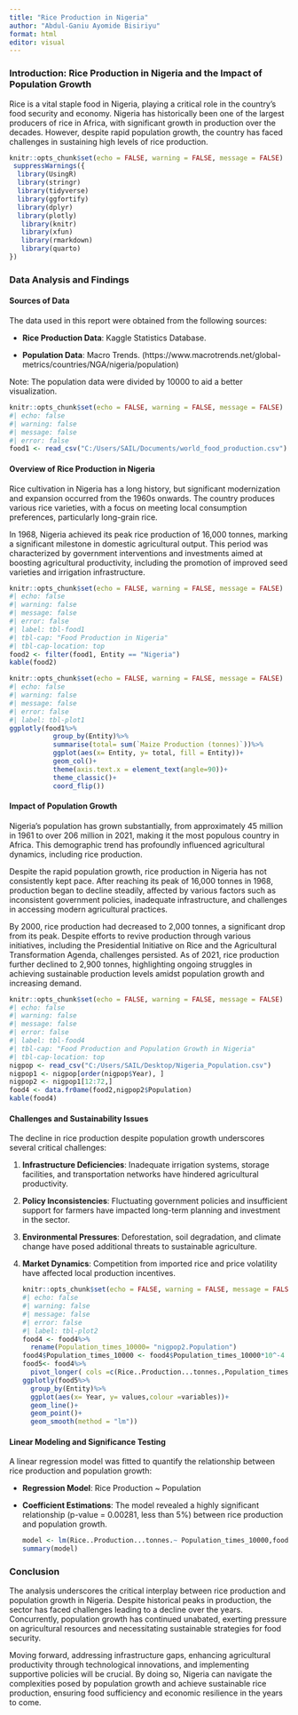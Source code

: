 ```yaml
---
title: "Rice Production in Nigeria"
author: "Abdul-Ganiu Ayomide Bisiriyu"
format: html
editor: visual
---
```


### **Introduction: Rice Production in Nigeria and the Impact of Population Growth**

Rice is a vital staple food in Nigeria, playing a critical role in the country's food security and economy. Nigeria has historically been one of the largest producers of rice in Africa, with significant growth in production over the decades. However, despite rapid population growth, the country has faced challenges in sustaining high levels of rice production. 

```r
knitr::opts_chunk$set(echo = FALSE, warning = FALSE, message = FALSE)
 suppressWarnings({
  library(UsingR)
  library(stringr)
  library(tidyverse)
  library(ggfortify)
  library(dplyr)
  library(plotly)
   library(knitr)
   library(xfun)
   library(rmarkdown)
   library(quarto)
})


```

### **Data Analysis and Findings**

#### **Sources of Data**

The data used in this report were obtained from the following sources:

-   **Rice Production Data**: Kaggle Statistics Database.

-   **Population Data**: Macro Trends. (https://www.macrotrends.net/global-metrics/countries/NGA/nigeria/population)

Note: The population data were divided by 10000 to aid a better visualization.

```r
knitr::opts_chunk$set(echo = FALSE, warning = FALSE, message = FALSE)
#| echo: false 
#| warning: false
#| message: false
#| error: false
food1 <- read_csv("C:/Users/SAIL/Documents/world_food_production.csv")

```

#### **Overview of Rice Production in Nigeria**

Rice cultivation in Nigeria has a long history, but significant modernization and expansion occurred from the 1960s onwards. The country produces various rice varieties, with a focus on meeting local consumption preferences, particularly long-grain rice.

In 1968, Nigeria achieved its peak rice production of 16,000 tonnes, marking a significant milestone in domestic agricultural output. This period was characterized by government interventions and investments aimed at boosting agricultural productivity, including the promotion of improved seed varieties and irrigation infrastructure.

```r
knitr::opts_chunk$set(echo = FALSE, warning = FALSE, message = FALSE)
#| echo: false 
#| warning: false
#| message: false
#| error: false
#| label: tbl-food1
#| tbl-cap: "Food Production in Nigeria"
#| tbl-cap-location: top
food2 <- filter(food1, Entity == "Nigeria")
kable(food2)

```

```r
knitr::opts_chunk$set(echo = FALSE, warning = FALSE, message = FALSE)
#| echo: false 
#| warning: false
#| message: false
#| error: false
#| label: tbl-plot1
ggplotly(food1%>%
           group_by(Entity)%>%
           summarise(total= sum(`Maize Production (tonnes)`))%>%
           ggplot(aes(x= Entity, y= total, fill = Entity))+
           geom_col()+
           theme(axis.text.x = element_text(angle=90))+
           theme_classic()+
           coord_flip())
```

#### **Impact of Population Growth**

Nigeria's population has grown substantially, from approximately 45 million in 1961 to over 206 million in 2021, making it the most populous country in Africa. This demographic trend has profoundly influenced agricultural dynamics, including rice production.

Despite the rapid population growth, rice production in Nigeria has not consistently kept pace. After reaching its peak of 16,000 tonnes in 1968, production began to decline steadily, affected by various factors such as inconsistent government policies, inadequate infrastructure, and challenges in accessing modern agricultural practices.

By 2000, rice production had decreased to 2,000 tonnes, a significant drop from its peak. Despite efforts to revive production through various initiatives, including the Presidential Initiative on Rice and the Agricultural Transformation Agenda, challenges persisted. As of 2021, rice production further declined to 2,900 tonnes, highlighting ongoing struggles in achieving sustainable production levels amidst population growth and increasing demand.

```r
knitr::opts_chunk$set(echo = FALSE, warning = FALSE, message = FALSE)
#| echo: false 
#| warning: false
#| message: false
#| error: false
#| label: tbl-food4
#| tbl-cap: "Food Production and Population Growth in Nigeria"
#| tbl-cap-location: top
nigpop <- read_csv("C:/Users/SAIL/Desktop/Nigeria_Population.csv")
nigpop1 <- nigpop[order(nigpop$Year), ]
nigpop2 <- nigpop1[12:72,]
food4 <- data.fr0ame(food2,nigpop2$Population)
kable(food4)
```

#### **Challenges and Sustainability Issues**

The decline in rice production despite population growth underscores several critical challenges:

1.  **Infrastructure Deficiencies**: Inadequate irrigation systems, storage facilities, and transportation networks have hindered agricultural productivity.

2.  **Policy Inconsistencies**: Fluctuating government policies and insufficient support for farmers have impacted long-term planning and investment in the sector.

3.  **Environmental Pressures**: Deforestation, soil degradation, and climate change have posed additional threats to sustainable agriculture.

4.  **Market Dynamics**: Competition from imported rice and price volatility have affected local production incentives.

    ```r
    knitr::opts_chunk$set(echo = FALSE, warning = FALSE, message = FALSE)
    #| echo: false 
    #| warning: false
    #| message: false
    #| error: false
    #| label: tbl-plot2
    food4 <- food4%>%
      rename(Population_times_10000= "nigpop2.Population")
    food4$Population_times_10000 <- food4$Population_times_10000*10^-4
    food5<- food4%>%
      pivot_longer( cols =c(Rice..Production...tonnes.,Population_times_10000), names_to = "variables", values_to = "values" )
    ggplotly(food5%>%
      group_by(Entity)%>%
      ggplot(aes(x= Year, y= values,colour =variables))+
      geom_line()+
      geom_point()+
      geom_smooth(method = "lm"))
    ```

#### **Linear Modeling and Significance Testing**

A linear regression model was fitted to quantify the relationship between rice production and population growth:

-   **Regression Model**: Rice Production \~ Population

-   **Coefficient Estimations**: The model revealed a highly significant relationship (p-value = 0.00281, less than 5%) between rice production and population growth.

    ```r
    model <- lm(Rice..Production...tonnes.~ Population_times_10000,food4)
    summary(model)
    ```

### **Conclusion**

The analysis underscores the critical interplay between rice production and population growth in Nigeria. Despite historical peaks in production, the sector has faced challenges leading to a decline over the years. Concurrently, population growth has continued unabated, exerting pressure on agricultural resources and necessitating sustainable strategies for food security.

Moving forward, addressing infrastructure gaps, enhancing agricultural productivity through technological innovations, and implementing supportive policies will be crucial. By doing so, Nigeria can navigate the complexities posed by population growth and achieve sustainable rice production, ensuring food sufficiency and economic resilience in the years to come.
